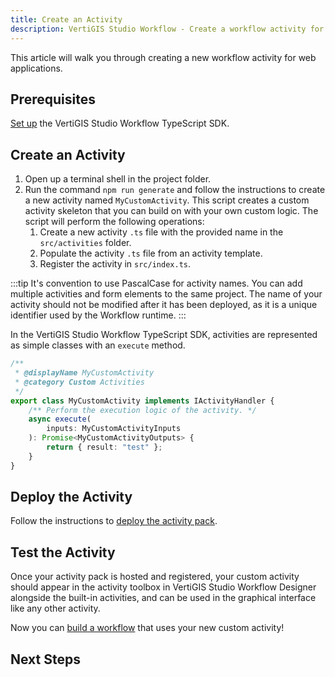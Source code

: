 ```yaml
---
title: Create an Activity
description: VertiGIS Studio Workflow - Create a workflow activity for web applications
---
```



This article will walk you through creating a new workflow activity for web applications.

## Prerequisites

[Set up](sdk-web-overview.mdx#overview) the VertiGIS Studio Workflow TypeScript SDK.

## Create an Activity

1. Open up a terminal shell in the project folder.
1. Run the command `npm run generate` and follow the instructions to create a new activity named `MyCustomActivity`. This script creates a custom activity skeleton that you can build on with your own custom logic. The script will perform the following operations:
    1. Create a new activity `.ts` file with the provided name in the `src/activities` folder.
    1. Populate the activity `.ts` file from an activity template.
    1. Register the activity in `src/index.ts`.

:::tip
It's convention to use PascalCase for activity names. You can add multiple activities and form elements to the same project.
The name of your activity should not be modified after it has been deployed, as it is a unique identifier used by the Workflow runtime.
:::

In the VertiGIS Studio Workflow TypeScript SDK, activities are represented as simple classes with an `execute` method.

```ts
/**
 * @displayName MyCustomActivity
 * @category Custom Activities
 */
export class MyCustomActivity implements IActivityHandler {
    /** Perform the execution logic of the activity. */
    async execute(
        inputs: MyCustomActivityInputs
    ): Promise<MyCustomActivityOutputs> {
        return { result: "test" };
    }
}
```

## Deploy the Activity

Follow the instructions to [deploy the activity pack](sdk-web-overview.mdx#deployment).

## Test the Activity

Once your activity pack is hosted and registered, your custom activity should appear in the activity toolbox in VertiGIS Studio Workflow Designer alongside the built-in activities, and can be used in the graphical interface like any other activity.

Now you can [build a workflow](https://docs.vertigisstudio.com/workflow/latest/help/get-started.html) that uses your new custom activity!

## Next Steps

<UseCaseContainer>
    <UseCaseCard
        title="Calculate a Logarithm with a Custom Activity"
        description="Implement a custom activity that calculates the logarithm of a number"
        link={useBaseUrl(
            "docs/workflow/tutorial-web-calculate-logarithm-activity"
        )}
    />
    <UseCaseCard
        title="Activity Reference"
        description="Learn more about implementing custom activities"
        link={useBaseUrl("docs/workflow/sdk-web-activity-reference")}
    />
    <UseCaseCard
        title="Add a Layer to the Map with a Custom Activity"
        description="Access application properties like the map in custom activities for Web Applications"
        link={useBaseUrl(
            "docs/workflow/tutorial-web-add-layer-to-map"
        )}
    />
    <UseCaseCard
        title="Use the ArcGIS API for JavaScript in an activity."
        description="Use the ArcGIS API for TypeScript in an activity or form element"
        link={useBaseUrl(
            "docs/workflow/sdk-web-integrating-the-arcgis-api"
        )}
    />
</UseCaseContainer>
